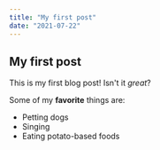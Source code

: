 ```yaml
---
title: "My first post"
date: "2021-07-22"
---
```


## My first post

This is my first blog post! Isn't it *great*?

Some of my **favorite** things are:

* Petting dogs
* Singing
* Eating potato-based foods